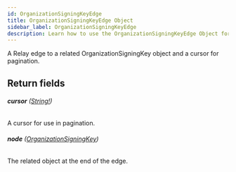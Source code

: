 ```yaml
---
id: OrganizationSigningKeyEdge
title: OrganizationSigningKeyEdge Object
sidebar_label: OrganizationSigningKeyEdge
description: Learn how to use the OrganizationSigningKeyEdge Object for 's API.
---
```


A Relay edge to a related OrganizationSigningKey object and a cursor for pagination.

## Return fields

###### <b>cursor</b> ([String!](api/schema/scalar/String.mdx))

A cursor for use in pagination.

###### <b>node</b> ([OrganizationSigningKey](api/schema/object/OrganizationSigningKey.mdx))

The related object at the end of the edge.
